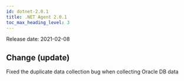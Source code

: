 ```yaml
---
id: dotnet-2.0.1
title: .NET Agent 2.0.1
toc_max_heading_level: 3
---
```



Release date: 2021-02-08

## Change (update)

Fixed the duplicate data collection bug when collecting Oracle DB data
